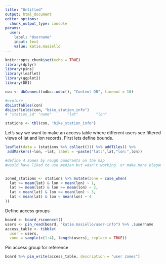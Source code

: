 ```yaml
---
title: "Untitled"
output: html_document
editor_options: 
  chunk_output_type: console
params:
  user:
    label: "Username"
    input: text
    value: katie.masiello
---
```


```r
knitr::opts_chunk$set(echo = TRUE)
library(dplyr)
library(pins)
library(leaflet)
library(ggplot2)
library(DBI)
```




```r
con <- dbConnect(odbc::odbc(), "Content DB", timeout = 10)

#explore
dbListTables(con)
dbListFields(con, "bike_station_info")
# "station_id" "name"       "lat"        "lon"

stations <- tbl(con, "bike_station_info")
```

Let's say we want to make an access table where different users see filtered views of lat and lon records.  First lets define bounds.
```r

leaflet(data = (stations %>% collect())) %>% addTiles() %>%
 addMarkers(~lon, ~lat, label = ~paste("lat:",lat,"lon:",lon))

```

```r
#define 4 zones by rough quadrants on the map
#would have liked to use median but wasn't working. or make more elegant divisions along county borders.


zoned_stations <- stations %>% mutate(zone = case_when(
  lat >= mean(lat) & lon < mean(lon) ~ 1,
  lat >= mean(lat) & lon >= mean(lon) ~ 2,
  lat < mean(lat) & lon >= mean(lon) ~ 3,
  lat < mean(lat) & lon < mean(lon) ~ 4
))

```

Define access groups
```r
board <- board_rsconnect()
users <- pin_read(board, "katie.masiello/user-info") %>% .$username
access_table <- tibble( 
  user = users,
  zone = sample(c(1:4), length(users), replace = TRUE))
```

Pin access group for reference
```r
board %>% pin_write(access_table, description = "user zones")
```

<!-- Who's the user? -->
<!-- ```{r} -->
<!-- username <- params$user -->
<!-- user_zone <- access_table %>% filter(user == username) %>% pull(zone) -->
<!-- ``` -->


<!-- Now filter the results based on user -->
<!-- ```{r map-data} -->

<!-- leaflet(data = (zoned_stations %>% filter(zone == user_zone) %>% collect())) %>% addTiles() %>% -->
<!--  addMarkers(~lon, ~lat, label = ~paste("lat:",lat,"lon:",lon)) -->

<!-- ``` -->


